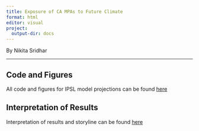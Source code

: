 ```yaml
---
title: Exposure of CA MPAs to Future Climate
format: html
editor: visual
project:
  output-dir: docs
---
```


By Nikita Sridhar

------------------------------------------------------------------------

## Code and Figures

All code and figures for IPSL model projections can be found [here](mpaexposure.html)

## Interpretation of Results

Interpretation of results and storyline can be found [here](interpretation.html)\
